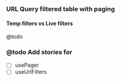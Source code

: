
<Meta title="Examples" />

### URL Query filtered table with paging

<Canvas of={UrlParamsFilteredTable} />

#### Temp filters vs Live filters

@todo

### @todo Add stories for

- [ ] usePager
- [ ] useUrlFilters
